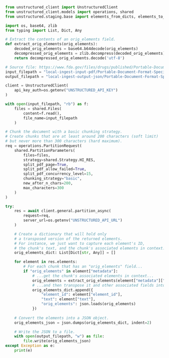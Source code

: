 ```python
from unstructured_client import UnstructuredClient
from unstructured_client.models import operations, shared
from unstructured.staging.base import elements_from_dicts, elements_to_json

import os, base64, zlib
from typing import List, Dict, Any

# Extract the contents of an orig_elements field.
def extract_orig_elements(orig_elements):
    decoded_orig_elements = base64.b64decode(orig_elements)
    decompressed_orig_elements = zlib.decompress(decoded_orig_elements)
    return decompressed_orig_elements.decode('utf-8')

# Source file: https://www.fda.gov/files/drugs/published/Portable-Document-Format-Specifications.pdf
input_filepath = "local-ingest-input-pdf/Portable-Document-Format-Specifications.pdf"
output_filepath = "local-ingest-output-json/Portable-Document-Format-Specifications.json"

client = UnstructuredClient(
    api_key_auth=os.getenv("UNSTRUCTURED_API_KEY")
)

with open(input_filepath, "rb") as f:
    files = shared.Files(
        content=f.read(),
        file_name=input_filepath
    )

# Chunk the document with a basic chunking strategy.
# Create chunks that are at least around 200 characters (soft limit)
# but never more than 300 characters (hard maximum).
req = operations.PartitionRequest(
    shared.PartitionParameters(
        files=files,
        strategy=shared.Strategy.HI_RES,
        split_pdf_page=True,
        split_pdf_allow_failed=True,
        split_pdf_concurrency_level=15,
        chunking_strategy="basic",
        new_after_n_chars=200,
        max_characters=300
    )
)

try:
    res = await client.general.partition_async(
        request=req,
        server_url=os.getenv("UNSTRUCTURED_API_URL")
    )

    # Create a dictionary that will hold only
    # a transposed version of the returned elements. 
    # For instance, we just want to capture each element's ID,
    # the chunk's text, and the chunk's associated elements in context.
    orig_elements_dict: List[Dict[str, Any]] = []

    for element in res.elements:
        # For each chunk that has an "orig_elements" field...
        if "orig_elements" in element["metadata"]:
            # ...get the chunk's associated elements in context...
            orig_elements = extract_orig_elements(element["metadata"]["orig_elements"])
            # ...and then transpose it and other associated fields into a separate dictionary.
            orig_elements_dict.append({
                "element_id": element["element_id"],
                "text": element["text"],
                "orig_elements": json.loads(orig_elements)
            })
    
    # Convert the elements into a JSON object.
    orig_elements_json = json.dumps(orig_elements_dict, indent=2)

    # Write the JSON to a file.
    with open(output_filepath, "w") as file:
        file.write(orig_elements_json)
except Exception as e:
    print(e)
```
